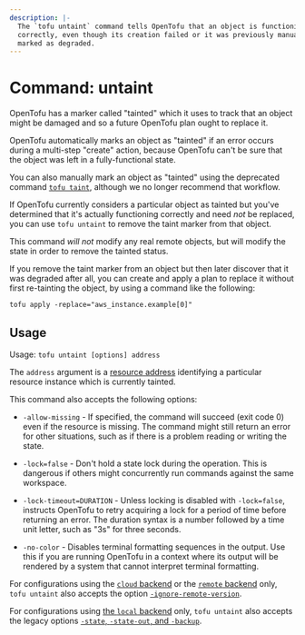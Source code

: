 ```yaml
---
description: |-
  The `tofu untaint` command tells OpenTofu that an object is functioning
  correctly, even though its creation failed or it was previously manually
  marked as degraded.
---
```


# Command: untaint

OpenTofu has a marker called "tainted" which it uses to track that an object
might be damaged and so a future OpenTofu plan ought to replace it.

OpenTofu automatically marks an object as "tainted" if an error occurs during
a multi-step "create" action, because OpenTofu can't be sure that the object
was left in a fully-functional state.

You can also manually mark an object as "tainted" using the deprecated command
[`tofu taint`](/docs/cli/commands/taint), although we no longer recommend that
workflow.

If OpenTofu currently considers a particular object as tainted but you've
determined that it's actually functioning correctly and need _not_ be replaced,
you can use `tofu untaint` to remove the taint marker from that object.

This command _will not_ modify any real remote objects, but will modify the
state in order to remove the tainted status.

If you remove the taint marker from an object but then later discover that it
was degraded after all, you can create and apply a plan to replace it without
first re-tainting the object, by using a command like the following:

```
tofu apply -replace="aws_instance.example[0]"
```

## Usage

Usage: `tofu untaint [options] address`

The `address` argument is a [resource address](/docs/cli/state/resource-addressing)
identifying a particular resource instance which is currently tainted.

This command also accepts the following options:

- `-allow-missing` - If specified, the command will succeed (exit code 0)
  even if the resource is missing. The command might still return an error
  for other situations, such as if there is a problem reading or writing
  the state.

- `-lock=false` - Don't hold a state lock during the operation. This is
  dangerous if others might concurrently run commands against the same
  workspace.

- `-lock-timeout=DURATION` - Unless locking is disabled with `-lock=false`,
  instructs OpenTofu to retry acquiring a lock for a period of time before
  returning an error. The duration syntax is a number followed by a time
  unit letter, such as "3s" for three seconds.

- `-no-color` - Disables terminal formatting sequences in the output. Use this
  if you are running OpenTofu in a context where its output will be
  rendered by a system that cannot interpret terminal formatting.

For configurations using the [`cloud` backend](/docs/cli/cloud) or the [`remote` backend](/docs/language/settings/backends/remote)
only, `tofu untaint`
also accepts the option
[`-ignore-remote-version`](/docs/cli/cloud/command-line-arguments#ignore-remote-version).

For configurations using
[the `local` backend](/docs/language/settings/backends/local) only,
`tofu untaint` also accepts the legacy options
[`-state`, `-state-out`, and `-backup`](/docs/language/settings/backends/local#command-line-arguments).
